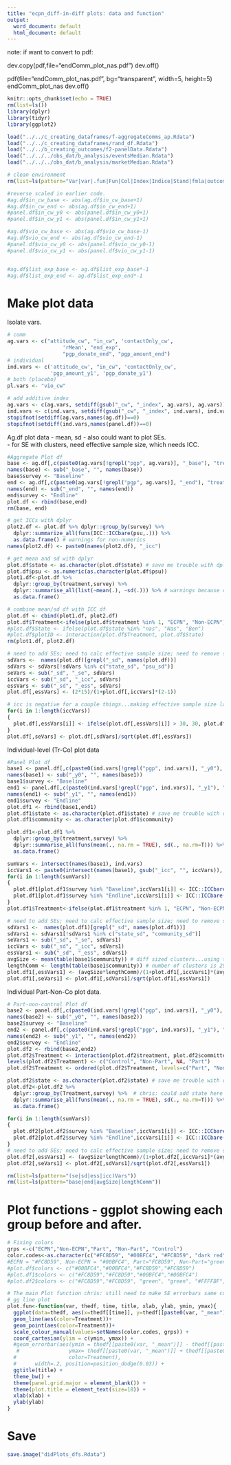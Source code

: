 ```yaml
---
title: "ecpn_diff-in-diff plots: data and function"
output:
  word_document: default
  html_document: default
---
```


note: if want to convert to pdf:

dev.copy(pdf,file="endComm_plot_nas.pdf")
dev.off()

pdf(file="endComm_plot_nas.pdf", bg="transparent", width=5, height=5)
endComm_plot_nas
dev.off()


```r
knitr::opts_chunk$set(echo = TRUE)
rm(list=ls())
library(dplyr)
library(tidyr)
library(ggplot2)

load("../../c_creating_dataframes/f-aggregateComms_ap.Rdata")
load("../../c_creating_dataframes/rand_df.Rdata")
load("../../b_creating_outcomes/f2-panelData.Rdata")
load("../../../obs_dat/b_analysis/eventsMedian.Rdata")
load("../../../obs_dat/b_analysis/marketMedian.Rdata")

# clean environment
rm(list=ls(pattern="Var|var|.fun|Fun|Col|Index|Indice|Stand|fmla|outcomes"))

#reverse scaled in earlier code.
#ag.df$in_cw_base <- abs(ag.df$in_cw_base+1)
#ag.df$in_cw_end <- abs(ag.df$in_cw_end+1)
#panel.df$in_cw_y0 <- abs(panel.df$in_cw_y0+1)
#panel.df$in_cw_y1 <- abs(panel.df$in_cw_y1+1)

#ag.df$vio_cw_base <- abs(ag.df$vio_cw_base-1)
#ag.df$vio_cw_end <- abs(ag.df$vio_cw_end-1)
#panel.df$vio_cw_y0 <- abs(panel.df$vio_cw_y0-1)
#panel.df$vio_cw_y1 <- abs(panel.df$vio_cw_y1-1)


#ag.df$list_exp_base <- ag.df$list_exp_base*-1
#ag.df$list_exp_end <- ag.df$list_exp_end*-1
```


# Make plot data

Isolate vars.

```r
# comm
ag.vars <- c("attitude_cw", "in_cw", 'contactOnly_cw',
                  'rMean', "end_exp",
                  "pgp_donate_end", "pgp_amount_end")
# individual
ind.vars <- c('attitude_cw', "in_cw", 'contactOnly_cw',
              'pgp_amount_y1', 'pgp_donate_y1')
# both (placebo)
pl.vars <- "vio_cw"

# add additive index
ag.vars <- c(ag.vars, setdiff(gsub("_cw", "_index", ag.vars), ag.vars))
ind.vars <- c(ind.vars, setdiff(gsub("_cw", "_index", ind.vars), ind.vars))
stopifnot(setdiff(ag.vars,names(ag.df))==0)
stopifnot(setdiff(ind.vars,names(panel.df))==0)
```

Ag.df plot data
- mean, sd
- also could want to plot SEs.  
- for SE with clusters, need effective sample size, which needs ICC.

```r
#Aggregate Plot df
base <- ag.df[,c(paste0(ag.vars[!grepl("pgp", ag.vars)], "_base"), "treatment", "state", "psu")]
names(base) <- sub("_base", "", names(base))
base$survey <- "Baseline"
end <- ag.df[,c(paste0(ag.vars[!grepl("pgp", ag.vars)], "_end"), "treatment", "state", "psu")]
names(end) <- sub("_end", "", names(end))
end$survey <- "Endline"
plot.df <- rbind(base,end)
rm(base, end)

# get ICCs with dplyr
plot2.df <- plot.df %>% dplyr::group_by(survey) %>% 
  dplyr::summarize_all(funs(ICC::ICCbare(psu,.))) %>%
  as.data.frame() # warnings for non-numerics
names(plot2.df) <- paste0(names(plot2.df), "_icc")

# get mean and sd with dplyr
plot.df$state <- as.character(plot.df$state) # save me trouble with dplyr later
plot.df$psu <- as.numeric(as.character(plot.df$psu))
plot1.df<-plot.df %>% 
  dplyr::group_by(treatment,survey) %>%
  dplyr::summarise_all(list(~mean(.), ~sd(.))) %>% # warnings because cannot sumarise non-numeric
  as.data.frame()

# combine mean/sd df with ICC df
plot.df <- cbind(plot1.df, plot2.df)
plot.df$Treatment<-ifelse(plot.df$treatment %in% 1, "ECPN", "Non-ECPN")
#plot.df$State <- ifelse(plot.df$state %in% "nas", "Nas", "Ben")
#plot.df$plotID <- interaction(plot.df$Treatment, plot.df$State)
rm(plot1.df, plot2.df)

# need to add SEs; need to calc effective sample size; need to remove state, psu, survey, from these
sdVars <-  names(plot.df)[grepl("_sd", names(plot.df))]
sdVars <- sdVars[!sdVars %in% c("state_sd", "psu_sd")]
seVars <- sub("_sd", "_se", sdVars)
iccVars <- sub("_sd", "_icc", sdVars)
essVars <- sub("_sd", "_ess", sdVars)
plot.df[,essVars] <- (2*15)/(1+plot.df[,iccVars]*(2-1)) 

# icc is negative for a couple things...making effective sample size larger than actual...
for(i in 1:length(iccVars))
{
  plot.df[,essVars[i]] <- ifelse(plot.df[,essVars[i]] > 30, 30, plot.df[,essVars[i]])
}
plot.df[,seVars] <- plot.df[,sdVars]/sqrt(plot.df[,essVars])
```

Individual-level (Tr-Co) plot data

```r
#Panel Plot df
base1 <- panel.df[,c(paste0(ind.vars[!grepl("pgp", ind.vars)], "_y0"), "treatment", "state", "community")]
names(base1) <- sub("_y0", "", names(base1))
base1$survey <- "Baseline"
end1 <- panel.df[,c(paste0(ind.vars[!grepl("pgp", ind.vars)], "_y1"), "treatment", "state", "community")]
names(end1) <- sub("_y1", "", names(end1))
end1$survey <- "Endline"
plot.df1 <- rbind(base1,end1)
plot.df1$state <- as.character(plot.df1$state) # save me trouble with dplyr later
plot.df1$community <- as.character(plot.df1$community)

plot.df1<-plot.df1 %>% 
  dplyr::group_by(treatment,survey) %>% 
  dplyr::summarise_all(funs(mean(., na.rm = TRUE), sd(., na.rm=T))) %>% # warnings because cannot sumarise non-numeric
  as.data.frame()

sumVars <- intersect(names(base1), ind.vars)
iccVars1 <- paste0(intersect(names(base1), gsub("_icc", "", iccVars)), "_icc")
for(i in 1:length(sumVars))
{
  plot.df1[plot.df1$survey %in% "Baseline",iccVars1[i]] <- ICC::ICCbare(base1$community,base1[,sumVars[i]])
  plot.df1[plot.df1$survey %in% "Endline",iccVars1[i]] <- ICC::ICCbare(end1$community,end1[,sumVars[i]])
}
plot.df1$Treatment<-ifelse(plot.df1$treatment %in% 1, "ECPN", "Non-ECPN")

# need to add SEs; need to calc effective sample size; need to remove state, psu, survey, from these
sdVars1 <-  names(plot.df1)[grepl("_sd", names(plot.df1))]
sdVars1 <- sdVars1[!sdVars1 %in% c("state_sd", "community_sd")]
seVars1 <- sub("_sd", "_se", sdVars1)
iccVars <- sub("_sd", "_icc", sdVars1)
essVars1 <- sub("_sd", "_ess", sdVars1)
avgSize <- mean(table(base1$community)) # diff sized clusters...using the average
lengthComm <- length(table(base1$community)) # number of clusters is 29 -- no loko pastoralists.
plot.df1[,essVars1] <- (avgSize*lengthComm)/(1+plot.df1[,iccVars1]*(avgSize-1)) 
plot.df1[,seVars1] <- plot.df1[,sdVars1]/sqrt(plot.df1[,essVars1])
```

Individual Part-Non-Co plot data.

```r
# Part-non-control Plot df
base2 <- panel.df[,c(paste0(ind.vars[!grepl("pgp", ind.vars)], "_y0"), "treatment", "state", "committee")]
names(base2) <- sub("_y0", "", names(base2))
base2$survey <- "Baseline"
end2 <- panel.df[,c(paste0(ind.vars[!grepl("pgp", ind.vars)], "_y1"), "treatment", "state", "committee")]
names(end2) <- sub("_y1", "", names(end2))
end2$survey <- "Endline"
plot.df2 <- rbind(base2,end2)
plot.df2$Treatment <- interaction(plot.df2$treatment, plot.df2$committee)
levels(plot.df2$Treatment) <- c("Control", "Non-Part", NA, "Part")
plot.df2$Treatment <- ordered(plot.df2$Treatment, levels=c("Part", "Non-Part", "Control"))

plot.df2$state <- as.character(plot.df2$state) # save me trouble with dplyr later
plot.df2<-plot.df2 %>% 
  dplyr::group_by(Treatment,survey) %>%  # chris: could add state here to differentiate nas from ben
  dplyr::summarise_all(funs(mean(., na.rm = TRUE), sd(., na.rm=T))) %>% # warnings because cannot sumarise non-numeric
  as.data.frame()

for(i in 1:length(sumVars))
{
  plot.df2[plot.df2$survey %in% "Baseline",iccVars1[i]] <- ICC::ICCbare(base1$community,base1[,sumVars[i]])
  plot.df2[plot.df2$survey %in% "Endline",iccVars1[i]] <- ICC::ICCbare(end1$community,end1[,sumVars[i]])
}
# need to add SEs; need to calc effective sample size; need to remove state, psu, survey, from these
plot.df2[,essVars1] <- (avgSize*lengthComm)/(1+plot.df2[,iccVars1]*(avgSize-1)) 
plot.df2[,seVars1] <- plot.df2[,sdVars1]/sqrt(plot.df2[,essVars1])

rm(list=ls(pattern="(se|sd|ess|icc)Vars"))
rm(list=ls(pattern="base|end|avgSize|lengthComm"))
```

##########
# Plot functions - ggplot showing each group before and after.
##########

```r
# Fixing colors
grps <-c("ECPN","Non-ECPN","Part", "Non-Part", "Control")
color.codes<-as.character(c("#FC8D59", "#00BFC4", "#FC8D59", "dark red", "#00BFC4"))
#ECPN = "#FC8D59", Non-ECPN = "#00BFC4", Part="FC8D59", Non-Part="green", Control="#00BFC4")
#plot.df$colors <- c("#00BFC4","#00BFC4","#FC8D59","#FC8D59")
#plot.df1$colors <- c("#FC8D59","#FC8D59","#00BFC4","#00BFC4")
#plot.df2$colors <- c("#FC8D59","#FC8D59", "green", "green", "#FFFFBF","#FFFFBF")

# The main Plot function chris: still need to make SE errorbars same color as lines...
# gg line plot
plot.fun<-function(var, thedf, time, title, xlab, ylab, ymin, ymax){
  ggplot(data=thedf, aes(x=thedf[[time]], y=thedf[[paste0(var, "_mean")]], group=Treatment)) +
  geom_line(aes(color=Treatment))+
  geom_point(aes(color=Treatment))+
  scale_colour_manual(values=setNames(color.codes, grps)) +
  coord_cartesian(ylim = c(ymin, ymax)) +
  #geom_errorbar(aes(ymin = thedf[[paste0(var, "_mean")]] - thedf[[paste0(var, "_se")]], 
   #                ymax= thedf[[paste0(var, "_mean")]] + thedf[[paste0(var, "_se")]],
  #                 color=Treatment), 
  #      width=.2, position=position_dodge(0.03)) + 
  ggtitle(title) +
  theme_bw() +
  theme(panel.grid.major = element_blank()) +
  theme(plot.title = element_text(size=18)) +
  xlab(xlab) +
  ylab(ylab)
}
```


# Save

```r
save.image("didPlots_dfs.Rdata")

```